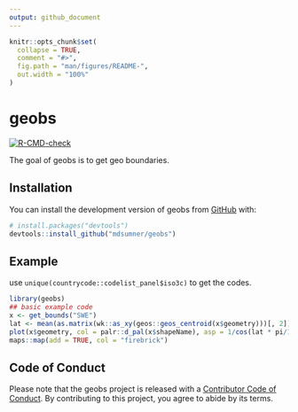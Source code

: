 ```yaml
---
output: github_document
---
```


<!-- README.md is generated from README.Rmd. Please edit that file -->

```r
knitr::opts_chunk$set(
  collapse = TRUE,
  comment = "#>",
  fig.path = "man/figures/README-",
  out.width = "100%"
)
```

# geobs

<!-- badges: start -->
[![R-CMD-check](https://github.com/mdsumner/geobs/actions/workflows/R-CMD-check.yaml/badge.svg)](https://github.com/mdsumner/geobs/actions/workflows/R-CMD-check.yaml)
<!-- badges: end -->

The goal of geobs is to get geo boundaries. 

## Installation

You can install the development version of geobs from [GitHub](https://github.com/) with:

``` r
# install.packages("devtools")
devtools::install_github("mdsumner/geobs")
```

## Example

use `unique(countrycode::codelist_panel$iso3c)` to get the codes. 

```r
library(geobs)
## basic example code
x <- get_bounds("SWE")
lat <- mean(as.matrix(wk::as_xy(geos::geos_centroid(x$geometry)))[, 2])
plot(x$geometry, col = palr::d_pal(x$shapeName), asp = 1/cos(lat * pi/180))
maps::map(add = TRUE, col = "firebrick")
```

## Code of Conduct
  
Please note that the geobs project is released with a [Contributor Code of Conduct](https://contributor-covenant.org/version/2/1/CODE_OF_CONDUCT.html). By contributing to this project, you agree to abide by its terms.

